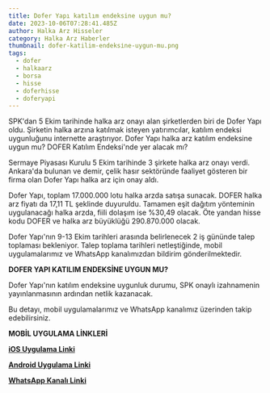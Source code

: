 ```yaml
---
title: Dofer Yapı katılım endeksine uygun mu?
date: 2023-10-06T07:28:41.485Z
author: Halka Arz Hisseler
category: Halka Arz Haberler
thumbnail: dofer-katilim-endeksi̇ne-uygun-mu.png
tags:
  - dofer
  - halkaarz
  - borsa
  - hisse
  - doferhisse
  - doferyapi
---
```

SPK'dan 5 Ekim tarihinde halka arz onayı alan şirketlerden biri de Dofer Yapı oldu. Şirketin halka arzına katılmak isteyen yatırımcılar, katılım endeksi uygunluğunu internette araştırıyor. Dofer Yapı halka arz katılım endeksine uygun mu? DOFER Katılım Endeksi'nde yer alacak mı?

Sermaye Piyasası Kurulu 5 Ekim tarihinde 3 şirkete halka arz onayı verdi. Ankara'da bulunan ve demir, çelik hasır sektöründe faaliyet gösteren bir firma olan Dofer Yapı halka arz için onay aldı.

Dofer Yapı, toplam 17.000.000 lotu halka arzda satışa sunacak. DOFER halka arz fiyatı da 17,11 TL şeklinde duyuruldu. Tamamen eşit dağıtım yönteminin uygulanacağı halka arzda, fiili dolaşım ise %30,49 olacak. Öte yandan hisse kodu DOFER ve halka arz büyüklüğü 290.870.000 olacak.

Dofer Yapı'nın 9-13 Ekim tarihleri arasında belirlenecek 2 iş gününde talep toplaması bekleniyor. Talep toplama tarihleri netleştiğinde, mobil uygulamalarımız ve WhatsApp kanalımızdan bildirim gönderilmektedir.

**DOFER YAPI KATILIM ENDEKSİNE UYGUN MU?**

Dofer Yapı'nın katılım endeksine uygunluk durumu, SPK onaylı izahnamenin yayınlanmasının ardından netlik kazanacak.

Bu detayı, mobil uygulamalarımız ve WhatsApp kanalımız üzerinden takip edebilirsiniz.

**MOBİL UYGULAMA LİNKLERİ**

**[iOS Uygulama Linki](https://apps.apple.com/app/halka-arz-haber/id1618120293)**

**[Android Uygulama Linki](https://play.google.com/store/apps/details?id=com.halkaarzhaber.hisseler&hl=en&gl=TR)**

**[WhatsApp Kanalı Linki](https://www.whatsapp.com/channel/0029VaA04UY8V0ttAemtV435)**